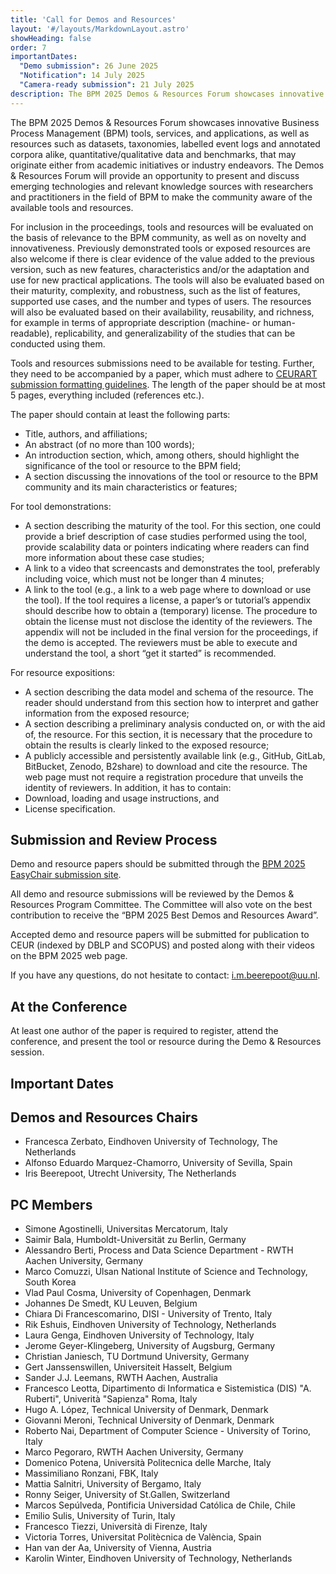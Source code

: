 ```yaml
---
title: 'Call for Demos and Resources'
layout: '#/layouts/MarkdownLayout.astro'
showHeading: false
order: 7
importantDates:
  "Demo submission": 26 June 2025
  "Notification": 14 July 2025
  "Camera-ready submission": 21 July 2025
description: The BPM 2025 Demos & Resources Forum showcases innovative Business Process Management (BPM) tools, services, and applications, as well as resources such as datasets, taxonomies, labelled event logs and annotated corpora alike, quantitative/qualitative data and benchmarks, that may originate either from academic initiatives or industry endeavors.
---
```


The BPM 2025 Demos & Resources Forum showcases innovative Business Process Management (BPM) tools, services, and applications, as well as resources such as datasets, taxonomies, labelled event logs and annotated corpora alike, quantitative/qualitative data and benchmarks, that may originate either from academic initiatives or industry endeavors. The Demos & Resources Forum will provide an opportunity to present and discuss emerging technologies and relevant knowledge sources with researchers and practitioners in the field of BPM to make the community aware of the available tools and resources.

For inclusion in the proceedings, tools and resources will be evaluated on the basis of relevance to the BPM community, as well as on novelty and innovativeness. Previously demonstrated tools or exposed resources are also welcome if there is clear evidence of the value added to the previous version, such as new features, characteristics and/or the adaptation and use for new practical applications. The tools will also be evaluated based on their maturity, complexity, and robustness, such as the list of features, supported use cases, and the number and types of users. The resources will also be evaluated based on their availability, reusability, and richness, for example in terms of appropriate description (machine- or human-readable), replicability, and generalizability of the studies that can be conducted using them.

Tools and resources submissions need to be available for testing. Further, they need to be accompanied by a paper, which must adhere to [CEURART submission formatting guidelines](https://ceurws.wordpress.com/2020/03/31/ceurws-publishes-ceurart-paper-style/). The length of the paper should be at most 5 pages, everything included (references etc.).

The paper should contain at least the following parts:

- Title, authors, and affiliations;
- An abstract (of no more than 100 words);
- An introduction section, which, among others, should highlight the significance of the tool or resource to the BPM field;
- A section discussing the innovations of the tool or resource to the BPM community and its main characteristics or features;

For tool demonstrations:

- A section describing the maturity of the tool. For this section, one could provide a brief description of case studies performed using the tool, provide scalability data or pointers indicating where readers can find more information about these case studies;
- A link to a video that screencasts and demonstrates the tool, preferably including voice, which must not be longer than 4 minutes;
- A link to the tool (e.g., a link to a web page where to download or use the tool). If the tool requires a license, a paper’s or tutorial’s appendix should describe how to obtain a (temporary) license. The procedure to obtain the license must not disclose the identity of the reviewers. The appendix will not be included in the final version for the proceedings, if the demo is accepted. The reviewers must be able to execute and understand the tool, a short “get it started” is recommended.

For resource expositions:

- A section describing the data model and schema of the resource. The reader should understand from this section how to interpret and gather information from the exposed resource;
- A section describing a preliminary analysis conducted on, or with the aid of, the resource. For this section, it is necessary that the procedure to obtain the results is clearly linked to the exposed resource;
- A publicly accessible and persistently available link (e.g., GitHub, GitLab, BitBucket, Zenodo, B2share) to download and cite the resource. The web page must not require a registration procedure that unveils the identity of reviewers. In addition, it has to contain:
- Download, loading and usage instructions, and
- License specification.

## Submission and Review Process

Demo and resource papers should be submitted through the [BPM 2025 EasyChair submission site](https://easychair.org/conferences/?conf=bpm2025).

All demo and resource submissions will be reviewed by the Demos & Resources Program Committee. The Committee will also vote on the best contribution to receive the “BPM 2025 Best Demos and Resources Award”.

Accepted demo and resource papers will be submitted for publication to CEUR (indexed by DBLP and SCOPUS) and posted along with their videos on the BPM 2025 web page.

If you have any questions, do not hesitate to contact: i.m.beerepoot@uu.nl.

## At the Conference

At least one author of the paper is required to register, attend the conference, and present the tool or resource during the Demo & Resources session. 

## Important Dates

<ImportantDates importantDates={frontmatter.importantDates}/>

## Demos and Resources Chairs

- Francesca Zerbato, Eindhoven University of Technology, The Netherlands
- Alfonso Eduardo Marquez-Chamorro, University of Sevilla, Spain
- Iris Beerepoot, Utrecht University, The Netherlands

## PC Members

- Simone Agostinelli, Universitas Mercatorum, Italy
- Saimir Bala, Humboldt-Universität zu Berlin, Germany
- Alessandro Berti, Process and Data Science Department - RWTH Aachen University, Germany
- Marco Comuzzi, Ulsan National Institute of Science and Technology, South Korea
- Vlad Paul Cosma, University of Copenhagen, Denmark
- Johannes De Smedt, KU Leuven, Belgium
- Chiara Di Francescomarino, DISI - University of Trento, Italy
- Rik Eshuis, Eindhoven University of Technology, Netherlands
- Laura Genga, Eindhoven University of Technology, Italy
- Jerome Geyer-Klingeberg, University of Augsburg, Germany
- Christian Janiesch, TU Dortmund University, Germany
- Gert Janssenswillen, Universiteit Hasselt, Belgium
- Sander J.J. Leemans, RWTH Aachen, Australia
- Francesco Leotta, Dipartimento di Informatica e Sistemistica (DIS) "A. Ruberti", Univerità "Sapienza" Roma, Italy
- Hugo A. López, Technical University of Denmark, Denmark
- Giovanni Meroni, Technical University of Denmark, Denmark
- Roberto Nai, Department of Computer Science - University of Torino, Italy
- Marco Pegoraro, RWTH Aachen University, Germany
- Domenico Potena, Università Politecnica delle Marche, Italy
- Massimiliano Ronzani, FBK, Italy
- Mattia Salnitri, University of Bergamo, Italy
- Ronny Seiger, University of St.Gallen, Switzerland
- Marcos Sepúlveda, Pontificia Universidad Católica de Chile, Chile
- Emilio Sulis, University of Turin, Italy
- Francesco Tiezzi, Università di Firenze, Italy
- Victoria Torres, Universitat Politècnica de València, Spain
- Han van der Aa, University of Vienna, Austria
- Karolin Winter, Eindhoven University of Technology, Netherlands

